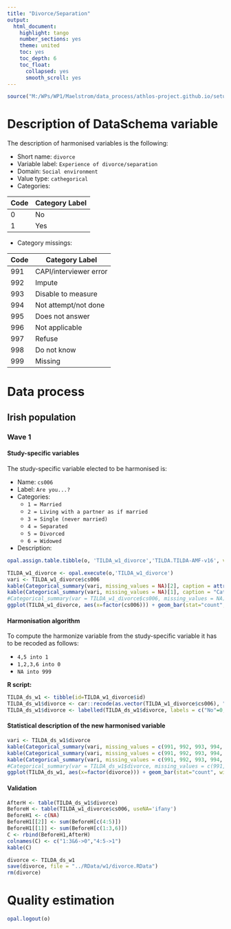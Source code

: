 ```yaml
---
title: "Divorce/Separation"
output:
  html_document:
    highlight: tango
    number_sections: yes
    theme: united
    toc: yes
    toc_depth: 6
    toc_float:
      collapsed: yes
      smooth_scroll: yes
---
```


<!-- ########################################################## --> 

<!-- # Installation, loading packages -->
<!-- **R script:** -->

```r
source("M:/WPs/WP1/Maelstrom/data_process/athlos-project.github.io/setup_ania.r")
```

<!-- ########################################################## --> 



# Description of DataSchema variable

The description of harmonised variables is the following:

* Short name: `divorce`
* Variable label: `Experience of divorce/separation`
* Domain: `Social environment`
* Value type: `cathegorical`
* Categories:

**Code** | **Category Label**
-------- | ------------------
0        | No
1        | Yes


* Category missings: 

**Code** | **Category Label**
----| ------------------
991 | CAPI/interviewer error
992 | Impute
993 | Disable to measure
994 | Not attempt/not done
995 | Does not answer
996 | Not applicable
997 | Refuse
998 | Do not know
999 | Missing


<!-- ########################################################## --> 

# Data process

## Irish population

### Wave 1 

#### Study-specific variables

The study-specific variable elected to be harmonised is:

* Name: `cs006`
* Label: `Are you...?`
* Categories: 
    + `1 = Married`
    + `2 = Living with a partner as if married`
    + `3 = Single (never married)`
    + `4 = Separated`
    + `5 = Divorced`
    + `6 = Widowed`
* Description: 
```r
opal.assign.table.tibble(o, 'TILDA_w1_divorce','TILDA.TILDA-AMF-v16', variables=list('cs006'), missings = TRUE)
```

```r
TILDA_w1_divorce <- opal.execute(o,'TILDA_w1_divorce')
vari <- TILDA_w1_divorce$cs006
kable(Categorical_summary(vari, missing_values = NA)[2], caption = attributes(vari)$`spss::shortName`)
kable(Categorical_summary(vari, missing_values = NA)[1], caption = "Category")
#Categorical_summary(var = TILDA_w1_divorce$cs006, missing_values = NA)
ggplot(TILDA_w1_divorce, aes(x=factor(cs006))) + geom_bar(stat="count", width=0.4, fill="steelblue") + xlab("Marital status") + ylab("Frequency")
```

#### Harmonisation algorithm
To compute the harmonize variable from the study-specific variable it has to be recoded as follows:

* `4,5 into 1`
* `1,2,3,6 into 0`
* `NA into 999`

**R script:**

```r
TILDA_ds_w1 <- tibble(id=TILDA_w1_divorce$id)
TILDA_ds_w1$divorce <- car::recode(as.vector(TILDA_w1_divorce$cs006), "4:5='1'; 1:3='0'; 6='0'; NA='999'")
TILDA_ds_w1$divorce <- labelled(TILDA_ds_w1$divorce, labels = c("No"=0, "Yes"=1, "Missing"=999, "Do not know"=998, "Refuse"=997, "Not applicable"=996, "Don't answer"=995,  "Not attempt/not done/not yet recorded"=994, "Disable to measure"=993, "Impute"=992, "CAPI/interviewer error"=991))
```

#### Statistical description of the new harmonised variable
```r
vari <- TILDA_ds_w1$divorce
kable(Categorical_summary(vari, missing_values = c(991, 992, 993, 994, 995, 996, 997, 998, 999))[3]) 
kable(Categorical_summary(vari, missing_values = c(991, 992, 993, 994, 995, 996, 997, 998, 999))[1], caption = "Category")
kable(Categorical_summary(vari, missing_values = c(991, 992, 993, 994, 995, 996, 997, 998, 999))[2], caption = "Type of missing")
#Categorical_summary(var = TILDA_ds_w1$divorce, missing_values = c(991, 992, 993, 994, 995, 996, 997, 998, 999))
ggplot(TILDA_ds_w1, aes(x=factor(divorce))) + geom_bar(stat="count", width=0.4, fill="steelblue") + xlab("Experience of divorce/separation") + ylab("Frequency")
```

#### Validation
```r
AfterH <- table(TILDA_ds_w1$divorce)
BeforeH <- table(TILDA_w1_divorce$cs006, useNA='ifany')
BeforeH1 <- c(NA)
BeforeH1[[2]] <- sum(BeforeH[c(4:5)])
BeforeH1[[1]] <- sum(BeforeH[c(1:3,6)])
C <- rbind(BeforeH1,AfterH)
colnames(C) <- c("1:3&6->0","4:5->1")
kable(C)
```

```r
divorce <- TILDA_ds_w1
save(divorce, file = "../RData/w1/divorce.RData")
rm(divorce)


```

# Quality estimation
```r
opal.logout(o)
```


